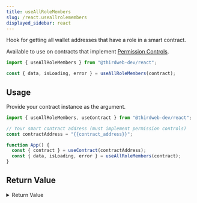 ```yaml
---
title: useAllRoleMembers
slug: /react.useallrolemembers
displayed_sidebar: react
---
```


Hook for getting all wallet addresses that have a role in a smart contract.

Available to use on contracts that implement [Permission Controls](/contractkit/extension-contracts/permissions).

```jsx
import { useAllRoleMembers } from "@thirdweb-dev/react";

const { data, isLoading, error } = useAllRoleMembers(contract);
```

## Usage

Provide your contract instance as the argument.

```jsx
import { useAllRoleMembers, useContract } from "@thirdweb-dev/react";

// Your smart contract address (must implement permission controls)
const contractAddress = "{{contract_address}}";

function App() {
  const { contract } = useContract(contractAddress);
  const { data, isLoading, error } = useAllRoleMembers(contract);
}
```

## Return Value

<details>
  <summary>Return Value</summary>
  <div>

The hook's `data` property, once loaded, is an object, where the keys are the role names and the values are arrays of wallet addresses that have that role.

```ts
Record<
  | "admin"
  | "transfer"
  | "minter"
  | "pauser"
  | "lister"
  | "asset"
  | "unwrap"
  | "factory"
  | (string & {}),
  string[]
> | undefined;
```

For example, if the contract has two roles, `admin` and `transfer`, and the `admin` role has two members, the `data` property will look like this:

```ts
{
  admin: ["0x1234", "0x5678"],
  transfer: [],
}
```

</div>
</details>
